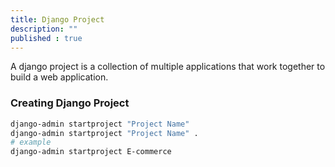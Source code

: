 ```yaml
---
title: Django Project
description: ""
published : true
---
```


A django project is a collection of multiple applications that work together to build a web application.

### Creating Django Project 

```bash
django-admin startproject "Project Name"
django-admin startproject "Project Name" .
# example
django-admin startproject E-commerce
```